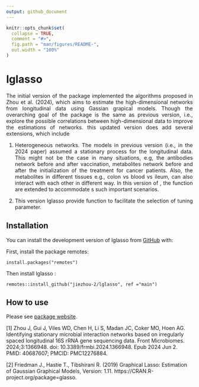 ```yaml
---
output: github_document
---
```


<!-- README.md is generated from README.Rmd. Please edit that file -->

```r
knitr::opts_chunk$set(
  collapse = TRUE,
  comment = "#>",
  fig.path = "man/figures/README-",
  out.width = "100%"
)
```

# lglasso

<!-- badges: start -->
<!-- badges: end -->

<div style="text-align: justify"> 

The initial version of the package implemented the algorithms proposed in Zhou et al. (2024),  which aims to estimate the high-dimensional networks  from longitudinal data using Gassian grapical models. Though the overarching goal of the package is the same as previous version, i.e., explore the possible correlations between high-dimensional data to  improve the estimations of networks. this updated version does add several extensions, which include

(1) Heterogeneous networks. The models in previous version (i.e., in the 2024 paper) assumed a stationary process for the longitudinal data. This might not be the case in many situations, e.g, the antibodies network before and after vaccination,  metabolites network before and after the initialization of the treatment for cancer patients. Also, the metabolites in different tissues e.g.,  colon vs blood vs ileum,  can also interact with each other in different way. In this version of \code{lglasso}, the function \code{lglasso} are extended to accommodate s such important scenarios.   


(2) This version lglasso provide function  \code{CVlglasso} to facilitate the selection of tuning parameter.  


</div>
## Installation

You can install the development version of lglasso from [GitHub](https://github.com/) with:

First, install the package remotes:

```
install.packages("remotes")
```

Then install lglasso :

```
remotes::install_github("jiezhou-2/lglasso", ref ="main") 
```



## How to use

 Please see [package website](https://jiezhou-2.github.io/lglasso/). 
 


[1] Zhou J, Gui J, Viles WD, Chen H, Li S, Madan JC, Coker MO, Hoen AG. Identifying stationary microbial interaction networks based on irregularly spaced longitudinal 16S rRNA gene sequencing data. Front Microbiomes. 2024;3:1366948. doi: 10.3389/frmbi.2024.1366948. Epub 2024 Jun 2. PMID: 40687607; PMCID: PMC12276884.

[2] Friedman J., Hastie T., Tibshirani R. (2019)  Graphical Lasso: Estimation of Gaussian Graphical Models, Version: 1.11. https://CRAN.R-project.org/package=glasso. 
